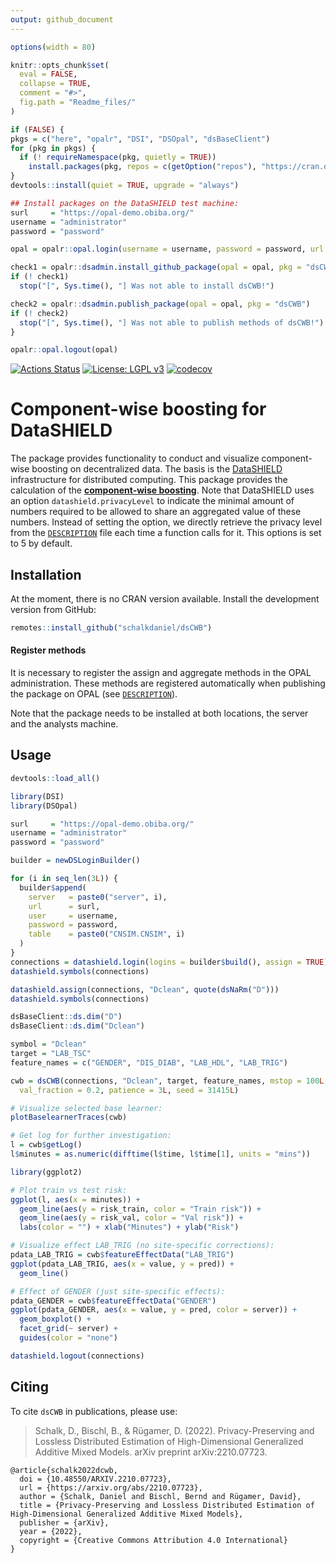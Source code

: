 ```yaml
---
output: github_document
---
```


<!-- README.md is generated from README.Rmd. Please edit that file -->

```r
options(width = 80)

knitr::opts_chunk$set(
  eval = FALSE,
  collapse = TRUE,
  comment = "#>",
  fig.path = "Readme_files/"
)

if (FALSE) {
pkgs = c("here", "opalr", "DSI", "DSOpal", "dsBaseClient")
for (pkg in pkgs) {
  if (! requireNamespace(pkg, quietly = TRUE))
    install.packages(pkg, repos = c(getOption("repos"), "https://cran.obiba.org"))
}
devtools::install(quiet = TRUE, upgrade = "always")

## Install packages on the DataSHIELD test machine:
surl     = "https://opal-demo.obiba.org/"
username = "administrator"
password = "password"

opal = opalr::opal.login(username = username, password = password, url = surl)

check1 = opalr::dsadmin.install_github_package(opal = opal, pkg = "dsCWB", username = "schalkdaniel", ref = "main")
if (! check1)
  stop("[", Sys.time(), "] Was not able to install dsCWB!")

check2 = opalr::dsadmin.publish_package(opal = opal, pkg = "dsCWB")
if (! check2)
  stop("[", Sys.time(), "] Was not able to publish methods of dsCWB!")
}

opalr::opal.logout(opal)
```

[![Actions Status](https://github.com/schalkdaniel/dsCWB/workflows/R-CMD-check/badge.svg)](https://github.com/schalkdaniel/dsCWB/actions) [![License: LGPL v3](https://img.shields.io/badge/License-LGPL%20v3-blue.svg)](https://www.gnu.org/licenses/lgpl-3.0) [![codecov](https://codecov.io/gh/schalkdaniel/dsCWB/branch/main/graph/badge.svg?token=0K9P2WBKNH)](https://codecov.io/gh/schalkdaniel/dsCWB)

# Component-wise boosting for DataSHIELD

The package provides functionality to conduct and visualize component-wise boosting on decentralized data. The basis is the [DataSHIELD](https://www.datashield.org/) infrastructure for distributed computing. This package provides the calculation of the [__component-wise boosting__](https://www.tandfonline.com/doi/abs/10.1198/016214503000125). Note that DataSHIELD uses an option `datashield.privacyLevel` to indicate the minimal amount of numbers required to be allowed to share an aggregated value of these numbers. Instead of setting the option, we directly retrieve the privacy level from the [`DESCRIPTION`](https://github.com/schalkdaniel/dsCWB/blob/master/DESCRIPTION) file each time a function calls for it. This options is set to 5 by default.


## Installation

At the moment, there is no CRAN version available. Install the development version from GitHub:

```r
remotes::install_github("schalkdaniel/dsCWB")
```

#### Register methods

It is necessary to register the assign and aggregate methods in the OPAL administration. These methods are registered automatically when publishing the package on OPAL (see [`DESCRIPTION`](https://github.com/schalkdaniel/dsCWB/blob/main/DESCRIPTION)).

Note that the package needs to be installed at both locations, the server and the analysts machine.


## Usage

```r
devtools::load_all()

library(DSI)
library(DSOpal)

surl     = "https://opal-demo.obiba.org/"
username = "administrator"
password = "password"

builder = newDSLoginBuilder()

for (i in seq_len(3L)) {
  builder$append(
    server   = paste0("server", i),
    url      = surl,
    user     = username,
    password = password,
    table    = paste0("CNSIM.CNSIM", i)
  )
}
connections = datashield.login(logins = builder$build(), assign = TRUE)
datashield.symbols(connections)

datashield.assign(connections, "Dclean", quote(dsNaRm("D")))
datashield.symbols(connections)

dsBaseClient::ds.dim("D")
dsBaseClient::ds.dim("Dclean")

symbol = "Dclean"
target = "LAB_TSC"
feature_names = c("GENDER", "DIS_DIAB", "LAB_HDL", "LAB_TRIG")

cwb = dsCWB(connections, "Dclean", target, feature_names, mstop = 100L,
  val_fraction = 0.2, patience = 3L, seed = 31415L)

# Visualize selected base learner:
plotBaselearnerTraces(cwb)

# Get log for further investigation:
l = cwb$getLog()
l$minutes = as.numeric(difftime(l$time, l$time[1], units = "mins"))

library(ggplot2)

# Plot train vs test risk:
ggplot(l, aes(x = minutes)) +
  geom_line(aes(y = risk_train, color = "Train risk")) +
  geom_line(aes(y = risk_val, color = "Val risk")) +
  labs(color = "") + xlab("Minutes") + ylab("Risk")

# Visualize effect LAB_TRIG (no site-specific corrections):
pdata_LAB_TRIG = cwb$featureEffectData("LAB_TRIG")
ggplot(pdata_LAB_TRIG, aes(x = value, y = pred)) +
  geom_line()

# Effect of GENDER (just site-specific effects):
pdata_GENDER = cwb$featureEffectData("GENDER")
ggplot(pdata_GENDER, aes(x = value, y = pred, color = server)) +
  geom_boxplot() +
  facet_grid(~ server) +
  guides(color = "none")

datashield.logout(connections)
```

## Citing

To cite `dsCWB` in publications, please use:

> Schalk, D., Bischl, B., & Rügamer, D. (2022). Privacy-Preserving and Lossless Distributed Estimation of High-Dimensional Generalized Additive Mixed Models. arXiv preprint arXiv:2210.07723.

```
@article{schalk2022dcwb,
  doi = {10.48550/ARXIV.2210.07723},
  url = {https://arxiv.org/abs/2210.07723},
  author = {Schalk, Daniel and Bischl, Bernd and Rügamer, David},
  title = {Privacy-Preserving and Lossless Distributed Estimation of High-Dimensional Generalized Additive Mixed Models},
  publisher = {arXiv},
  year = {2022},
  copyright = {Creative Commons Attribution 4.0 International}
}
```

